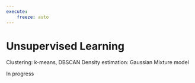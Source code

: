 ```yaml
---
execute:
    freeze: auto
---
```


# Unsupervised Learning {#sec-unsupervised-learning}

Clustering: k-means, DBSCAN
Density estimation: Gaussian Mixture model

In progress